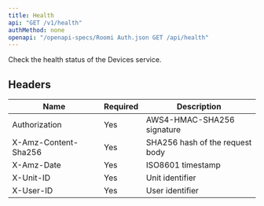 ```yaml
---
title: Health
api: "GET /v1/health"
authMethod: none
openapi: "/openapi-specs/Roomi Auth.json GET /api/health"
---
```


Check the health status of the Devices service.

## Headers


| Name | Required | Description |
| --- | --- | --- |
| Authorization | Yes | AWS4-HMAC-SHA256 signature |
| X-Amz-Content-Sha256 | Yes | SHA256 hash of the request body |
| X-Amz-Date | Yes | ISO8601 timestamp |
| X-Unit-ID | Yes | Unit identifier |
| X-User-ID | Yes | User identifier |
